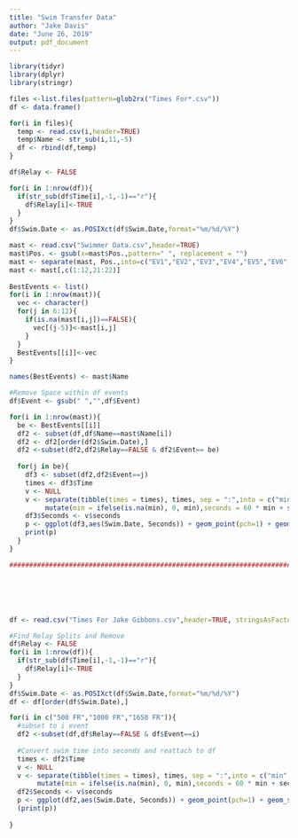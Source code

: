 ```yaml
---
title: "Swim Transfer Data"
author: "Jake Davis"
date: "June 26, 2019"
output: pdf_document
---
```


```r

library(tidyr)
library(dplyr)
library(stringr)

files <-list.files(pattern=glob2rx("Times For*.csv"))
df <- data.frame()

for(i in files){
  temp <- read.csv(i,header=TRUE)
  temp$Name <- str_sub(i,11,-5)
  df <- rbind(df,temp)
}

df$Relay <- FALSE

for(i in 1:nrow(df)){
  if(str_sub(df$Time[i],-1,-1)=="r"){
    df$Relay[i]<-TRUE
  }
}
df$Swim.Date <- as.POSIXct(df$Swim.Date,format="%m/%d/%Y")

mast <- read.csv("Swimmer Data.csv",header=TRUE)
mast$Pos. <- gsub(x=mast$Pos.,pattern=" ", replacement = "")
mast <- separate(mast, Pos.,into=c("EV1","EV2","EV3","EV4","EV5","EV6","EV7", "EV8", "EV9", "EV10", "EV11", "EV12", "EV13", "EV14", sep=","))
mast <- mast[,c(1:12,21:22)]
 
BestEvents <- list()
for(i in 1:nrow(mast)){
  vec <- character()
  for(j in 6:12){
    if(is.na(mast[i,j])==FALSE){
      vec[(j-5)]<-mast[i,j]
    }
  }
  BestEvents[[i]]<-vec
}

names(BestEvents) <- mast$Name

#Remove Space within df events
df$Event <- gsub(" ","",df$Event)

for(i in 1:nrow(mast)){
  be <- BestEvents[[i]]
  df2 <- subset(df,df$Name==mast$Name[i])
  df2 <- df2[order(df2$Swim.Date),]
  df2 <-subset(df2,df2$Relay==FALSE & df2$Event== be)
  
  for(j in be){
    df3 <- subset(df2,df2$Event==j)
    times <- df3$Time
    v <- NULL
    v <- separate(tibble(times = times), times, sep = ":",into = c("min", "sec"), fill = "left", convert = T) %>%
         mutate(min = ifelse(is.na(min), 0, min),seconds = 60 * min + sec)
    df3$Seconds <- v$seconds
    p <- ggplot(df3,aes(Swim.Date, Seconds)) + geom_point(pch=1) + geom_smooth() + ggtitle(paste(names(BestEvents[i]),"",j))
    print(p)
  }
}

###############################################################################################################################################






df <- read.csv("Times For Jake Gibbons.csv",header=TRUE, stringsAsFactors=FALSE)

#Find Relay Splits and Remove 
df$Relay <- FALSE
for(i in 1:nrow(df)){
  if(str_sub(df$Time[i],-1,-1)=="r"){
    df$Relay[i]<-TRUE
  }
}
df$Swim.Date <- as.POSIXct(df$Swim.Date,format="%m/%d/%Y")
df <- df[order(df$Swim.Date),]

for(i in c("500 FR","1000 FR","1650 FR")){
  #subset to i event
  df2 <-subset(df,df$Relay==FALSE & df$Event==i)
  
  #Convert swim time into seconds and reattach to df
  times <- df2$Time
  v <- NULL
  v <- separate(tibble(times = times), times, sep = ":",into = c("min", "sec"), fill = "left", convert = T) %>%
       mutate(min = ifelse(is.na(min), 0, min),seconds = 60 * min + sec)
  df2$Seconds <- v$seconds
  p <- ggplot(df2,aes(Swim.Date, Seconds)) + geom_point(pch=1) + geom_smooth() + ggtitle(i)
  (print(p))
  
}


```

